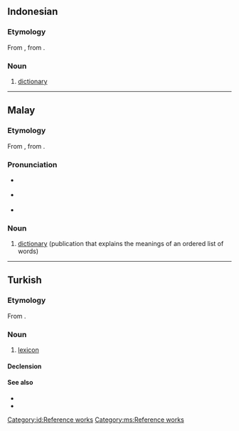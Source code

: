{{also|ƙamus}}
==Indonesian==

===Etymology===
From {{etyl|ar|id}} {{m|ar|قَامُوس}}, from {{etyl|grc|id}} {{m|grc|ὠκεανός}}.

===Noun===
{{id-noun}}

# [[dictionary]]

[[Category:id:Reference works]]

----

==Malay==

===Etymology===
From {{bor|ms|ar|قَامُوس}}, from {{bor|ms|grc|ὠκεανός}}.

===Pronunciation===
* {{a|Johor-Selangor}} {{IPA|ms|/kamos/}}
* {{a|Riau-Lingga}} {{IPA|ms|/kamʊs/}}
* {{rhymes|ms|amos|mos|os}}

===Noun===
{{ms-noun|j=قاموس}}

# [[dictionary]] (publication that explains the meanings of an ordered list of words)

[[Category:ms:Reference works]]

----

==Turkish==

===Etymology===
From {{der|tr|ar|قَامُوس}}.

===Noun===
{{tr-noun|head=kāmus|u|lar}}

# {{lb|tr|obsolete}} [[lexicon]]

====Declension====
{{tr-infl-noun-c|u|poss=1|pred=1}}

====See also====
* {{l|tr|lügat}}
* {{l|tr|sözlük}}